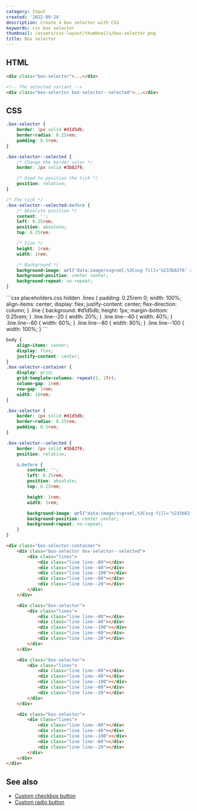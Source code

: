 ```yaml
---
category: Input
created: '2022-09-24'
description: Create a box selector with CSS
keywords: css box selector
thumbnail: /assets/css-layout/thumbnails/box-selector.png
title: Box selector
---
```


## HTML

```html
<div class="box-selector">...</div>

<!-- The selected variant -->
<div class="box-selector box-selector--selected">...</div>
```

## CSS

```css
.box-selector {
    border: 1px solid #d1d5db;
    border-radius: 0.25rem;
    padding: 0.5rem;
}

.box-selector--selected {
    /* Change the border color */
    border: 2px solid #3b82f6;

    /* Used to position the tick */
    position: relative;
}

/* The tick */
.box-selector--selected:before {
    /* Absolute position */
    content: '';
    left: 0.25rem;
    position: absolute;
    top: 0.25rem;

    /* Size */
    height: 1rem;
    width: 1rem;

    /* Background */
    background-image: url("data:image/svg+xml,%3Csvg fill='%233b82f6' xmlns='http://www.w3.org/2000/svg' viewBox='0 0 24 24' %3E%3Cpath d='M12 2C6.48 2 2 6.48 2 12s4.48 10 10 10 10-4.48 10-10S17.52 2 12 2zm-2 15l-5-5 1.41-1.41L10 14.17l7.59-7.59L19 8l-9 9z'%3E%3C/path%3E%3C/svg%3E");
    background-position: center center;
    background-repeat: no-repeat;
}
```

<Playground>
```css placeholders.css hidden
.lines {
    padding: 0.25rem 0;
    width: 100%;
    align-items: center;
    display: flex;
    justify-content: center;
    flex-direction: column;
}
.line {
    background: #d1d5db;
    height: 1px;
    margin-bottom: 0.25rem;
}
.line.line--20 {
    width: 20%;
}
.line.line--40 {
    width: 40%;
}
.line.line--60 {
    width: 60%;
}
.line.line--80 {
    width: 80%;
}
.line.line--100 {
    width: 100%;
}
```

```css styles.css hidden
body {
    align-items: center;
    display: flex;
    justify-content: center;
}
.box-selector-container {
    display: grid;
    grid-template-columns: repeat(2, 1fr);
    column-gap: 1rem;
    row-gap: 1rem;
    width: 16rem;
}

.box-selector {
    border: 1px solid #d1d5db;
    border-radius: 0.25rem;
    padding: 0.5rem;
}

.box-selector--selected {
    border: 2px solid #3b82f6;
    position: relative;

    &:before {
        content: '';
        left: 0.25rem;
        position: absolute;
        top: 0.25rem;

        height: 1rem;
        width: 1rem;

        background-image: url("data:image/svg+xml,%3Csvg fill='%233b82f6' xmlns='http://www.w3.org/2000/svg' viewBox='0 0 24 24' %3E%3Cpath d='M12 2C6.48 2 2 6.48 2 12s4.48 10 10 10 10-4.48 10-10S17.52 2 12 2zm-2 15l-5-5 1.41-1.41L10 14.17l7.59-7.59L19 8l-9 9z'%3E%3C/path%3E%3C/svg%3E");
        background-position: center center;
        background-repeat: no-repeat;
    }
}
```

```html index.html hidden
<div class="box-selector-container">
    <div class="box-selector box-selector--selected">
        <div class="lines">
            <div class="line line--80"></div>
            <div class="line line--40"></div>
            <div class="line line--100"></div>
            <div class="line line--60"></div>
            <div class="line line--20"></div>
        </div>
    </div>

    <div class="box-selector">
        <div class="lines">
            <div class="line line--80"></div>
            <div class="line line--40"></div>
            <div class="line line--100"></div>
            <div class="line line--60"></div>
            <div class="line line--20"></div>
        </div>
    </div>

    <div class="box-selector">
        <div class="lines">
            <div class="line line--80"></div>
            <div class="line line--40"></div>
            <div class="line line--100"></div>
            <div class="line line--60"></div>
            <div class="line line--20"></div>
        </div>
    </div>

    <div class="box-selector">
        <div class="lines">
            <div class="line line--80"></div>
            <div class="line line--40"></div>
            <div class="line line--100"></div>
            <div class="line line--60"></div>
            <div class="line line--20"></div>
        </div>
    </div>
</div>
```
</Playground>

## See also

-   [Custom checkbox button](https://phuoc.ng/collection/css-layout/custom-checkbox-button)
-   [Custom radio button](https://phuoc.ng/collection/css-layout/custom-radio-button)
